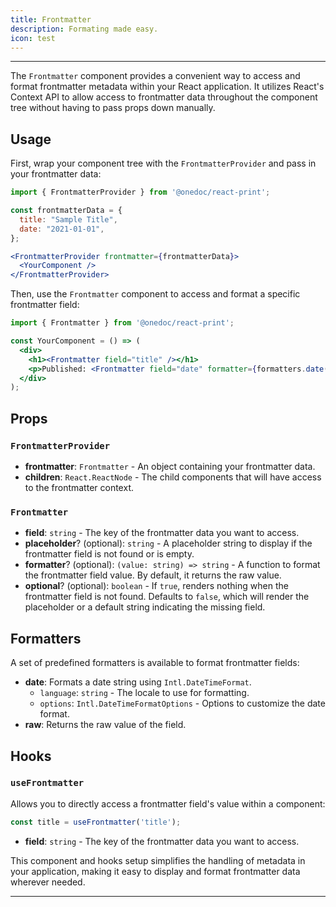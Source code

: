 ```yaml
---
title: Frontmatter
description: Formating made easy.
icon: test
---
```

---
The `Frontmatter` component provides a convenient way to access and format frontmatter metadata within your React application. It utilizes React's Context API to allow access to frontmatter data throughout the component tree without having to pass props down manually.

## Usage

First, wrap your component tree with the `FrontmatterProvider` and pass in your frontmatter data:

```jsx
import { FrontmatterProvider } from '@onedoc/react-print';

const frontmatterData = {
  title: "Sample Title",
  date: "2021-01-01",
};

<FrontmatterProvider frontmatter={frontmatterData}>
  <YourComponent />
</FrontmatterProvider>
```

Then, use the `Frontmatter` component to access and format a specific frontmatter field:

```jsx
import { Frontmatter } from '@onedoc/react-print';

const YourComponent = () => (
  <div>
    <h1><Frontmatter field="title" /></h1>
    <p>Published: <Frontmatter field="date" formatter={formatters.date('en-US', { month: 'long', day: 'numeric', year: 'numeric' })} /></p>
  </div>
);
```

## Props

### `FrontmatterProvider`

- **frontmatter**: `Frontmatter` - An object containing your frontmatter data.
- **children**: `React.ReactNode` - The child components that will have access to the frontmatter context.

### `Frontmatter`

- **field**: `string` - The key of the frontmatter data you want to access.
- **placeholder**? (optional): `string` - A placeholder string to display if the frontmatter field is not found or is empty.
- **formatter**? (optional): `(value: string) => string` - A function to format the frontmatter field value. By default, it returns the raw value.
- **optional**? (optional): `boolean` - If `true`, renders nothing when the frontmatter field is not found. Defaults to `false`, which will render the placeholder or a default string indicating the missing field.

## Formatters

A set of predefined formatters is available to format frontmatter fields:

- **date**: Formats a date string using `Intl.DateTimeFormat`.
  - `language`: `string` - The locale to use for formatting.
  - `options`: `Intl.DateTimeFormatOptions` - Options to customize the date format.
- **raw**: Returns the raw value of the field.

## Hooks

### `useFrontmatter`

Allows you to directly access a frontmatter field's value within a component:

```jsx
const title = useFrontmatter('title');
```

- **field**: `string` - The key of the frontmatter data you want to access.

This component and hooks setup simplifies the handling of metadata in your application, making it easy to display and format frontmatter data wherever needed.

---